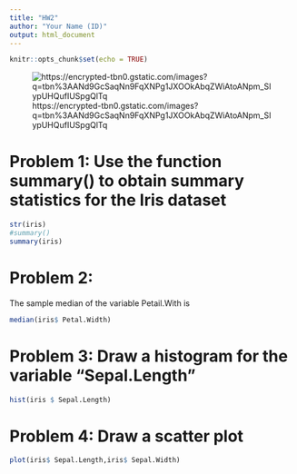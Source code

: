 ---
title: "HW2"
author: "Your Name (ID)"
output: html_document
---

```{r setup, include=FALSE}
knitr::opts_chunk$set(echo = TRUE)
```
![https://encrypted-tbn0.gstatic.com/images?q=tbn%3AANd9GcSaqNn9FqXNPg1JXOOkAbqZWiAtoANpm_SIypUHQufIUSpgQlTq](https://encrypted-tbn0.gstatic.com/images?q=tbn%3AANd9GcSaqNn9FqXNPg1JXOOkAbqZWiAtoANpm_SIypUHQufIUSpgQlTq)

# Problem 1: Use the function summary() to obtain summary statistics for the Iris dataset 

```{r}
str(iris)
#summary()
summary(iris)
```

# Problem 2:

The sample median of the variable Petail.With is  
```{r}
median(iris$ Petal.Width)
```

# Problem 3: Draw a histogram for the variable "Sepal.Length"

```{r}
hist(iris $ Sepal.Length)
```

# Problem 4: Draw a scatter plot 
```{r}
plot(iris$ Sepal.Length,iris$ Sepal.Width)
```

